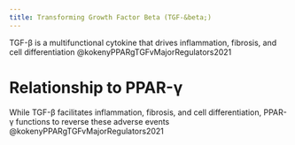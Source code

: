 ```yaml
---
title: Transforming Growth Factor Beta (TGF-&beta;)
---
```



TGF-&beta; is a multifunctional cytokine that drives inflammation, fibrosis, and cell differentiation @kokenyPPARgTGFvMajorRegulators2021 



# Relationship to PPAR-&gamma;

While TGF-&beta; facilitates inflammation, fibrosis, and cell differentiation, PPAR-&gamma; functions to reverse these adverse events @kokenyPPARgTGFvMajorRegulators2021